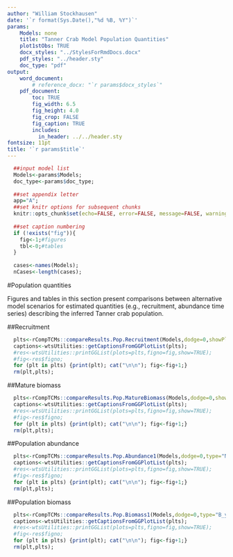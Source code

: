 ```yaml
---
author: "William Stockhausen"
date: '`r format(Sys.Date(),"%d %B, %Y")`'
params: 
    Models: none
    title: "Tanner Crab Model Population Quantities" 
    plot1stObs: TRUE
    docx_styles: "../StylesForRmdDocs.docx"
    pdf_styles: "../header.sty"
    doc_type: "pdf"
output: 
    word_document: 
        # reference_docx: "`r params$docx_styles`"
    pdf_document: 
        toc: TRUE
        fig_width: 6.5
        fig_height: 4.0
        fig_crop: FALSE
        fig_caption: TRUE
        includes:
          in_header: ../../header.sty
fontsize: 11pt
title: '`r params$title`'
---
```


```r
  ##input model list
  Models<-params$Models;
  doc_type<-params$doc_type;
  
  ##set appendix letter
  app="A";
  ##set knitr options for subsequent chunks
  knitr::opts_chunk$set(echo=FALSE, error=FALSE, message=FALSE, warning=FALSE, concordance=TRUE, fig.width=6.5, fig.height=6.5, out.width="6.5in",dpi=300)
  
  ##set caption numbering
  if (!exists("fig")){
    fig<-1;#figures
    tbl<-0;#tables
  }
  
  cases<-names(Models);
  nCases<-length(cases);
```

#Population quantities

Figures and tables in this section present comparisons between alternative model scenarios for estimated quantities (e.g., recruitment, abundance time series) describing the inferred Tanner crab population.

##Recruitment

```r
  plts<-rCompTCMs::compareResults.Pop.Recruitment(Models,dodge=0,showPlot=FALSE,verbose=FALSE);
  captions<-wtsUtilities::getCaptionsFromGGPlotList(plts);
  #res<-wtsUtilities::printGGList(plots=plts,figno=fig,show=TRUE);
  #fig<-res$figno;
  for (plt in plts) {print(plt); cat("\n\n"); fig<-fig+1;}
  rm(plt,plts);
```

\FloatBarrier

\clearpage

##Mature biomass

```r
  plts<-rCompTCMs::compareResults.Pop.MatureBiomass(Models,dodge=0,showPlot=FALSE,verbose=FALSE)
  captions<-wtsUtilities::getCaptionsFromGGPlotList(plts);
  #res<-wtsUtilities::printGGList(plots=plts,figno=fig,show=TRUE);
  #fig<-res$figno;
  for (plt in plts) {print(plt); cat("\n\n"); fig<-fig+1;}
  rm(plt,plts);
```

\FloatBarrier

\clearpage

##Population abundance

```r
  plts<-rCompTCMs::compareResults.Pop.Abundance1(Models,dodge=0,type="N_yxm",facet_grid=x+m~.,scales="free_y",showPlot=FALSE,verbose=FALSE)
  captions<-wtsUtilities::getCaptionsFromGGPlotList(plts);
  #res<-wtsUtilities::printGGList(plots=plts,figno=fig,show=TRUE);
  #fig<-res$figno;
  for (plt in plts) {print(plt); cat("\n\n"); fig<-fig+1;}
  rm(plt,plts);
```

\FloatBarrier

\clearpage

##Population biomass

```r
  plts<-rCompTCMs::compareResults.Pop.Biomass1(Models,dodge=0,type="B_yxm",facet_grid=x+m~.,scales="free_y",showPlot=FALSE,verbose=FALSE)
  captions<-wtsUtilities::getCaptionsFromGGPlotList(plts);
  #res<-wtsUtilities::printGGList(plots=plts,figno=fig,show=TRUE);
  #fig<-res$figno;
  for (plt in plts) {print(plt); cat("\n\n"); fig<-fig+1;}
  rm(plt,plts);
```

\FloatBarrier
